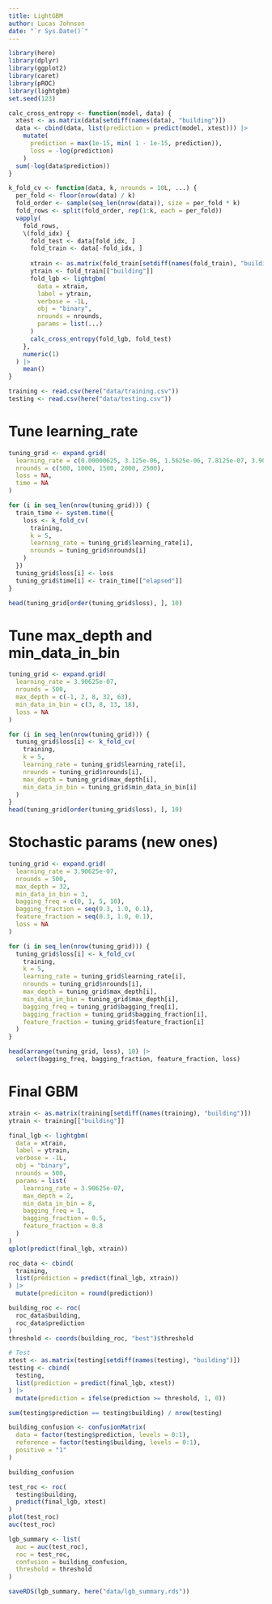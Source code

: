```yaml
---
title: LightGBM
author: Lucas Johnson
date: "`r Sys.Date()`"
---
```


```r
library(here)
library(dplyr)
library(ggplot2)
library(caret)
library(pROC)
library(lightgbm)
set.seed(123)
```

```r

calc_cross_entropy <- function(model, data) {
  xtest <- as.matrix(data[setdiff(names(data), "building")])
  data <- cbind(data, list(prediction = predict(model, xtest))) |>
    mutate(
      prediction = max(1e-15, min( 1 - 1e-15, prediction)),
      loss = -log(prediction)
    )
  sum(-log(data$prediction))
}

k_fold_cv <- function(data, k, nrounds = 10L, ...) {
  per_fold <- floor(nrow(data) / k)
  fold_order <- sample(seq_len(nrow(data)), size = per_fold * k)
  fold_rows <- split(fold_order, rep(1:k, each = per_fold))
  vapply(
    fold_rows, 
    \(fold_idx) {
      fold_test <- data[fold_idx, ]
      fold_train <- data[-fold_idx, ]
      
      xtrain <- as.matrix(fold_train[setdiff(names(fold_train), "building")])
      ytrain <- fold_train[["building"]]
      fold_lgb <- lightgbm(
        data = xtrain, 
        label = ytrain,
        verbose = -1L,
        obj = "binary", 
        nrounds = nrounds,
        params = list(...)
      )
      calc_cross_entropy(fold_lgb, fold_test)
    }, 
    numeric(1)
  ) |> 
    mean()
}
```

```r
training <- read.csv(here("data/training.csv"))
testing <- read.csv(here("data/testing.csv"))
```

# Tune learning_rate
```r
tuning_grid <- expand.grid(
  learning_rate = c(0.00000625, 3.125e-06, 1.5625e-06, 7.8125e-07, 3.90625e-07),
  nrounds = c(500, 1000, 1500, 2000, 2500),
  loss = NA,
  time = NA
)

for (i in seq_len(nrow(tuning_grid))) { 
  train_time <- system.time({
    loss <- k_fold_cv(
      training, 
      k = 5, 
      learning_rate = tuning_grid$learning_rate[i],
      nrounds = tuning_grid$nrounds[i]
    )
  })
  tuning_grid$loss[i] <- loss
  tuning_grid$time[i] <- train_time[["elapsed"]]
}

head(tuning_grid[order(tuning_grid$loss), ], 10)
```
# Tune max_depth and min_data_in_bin
```r
tuning_grid <- expand.grid(
  learning_rate = 3.90625e-07, 
  nrounds = 500,
  max_depth = c(-1, 2, 8, 32, 63),
  min_data_in_bin = c(3, 8, 13, 18), 
  loss = NA
)

for (i in seq_len(nrow(tuning_grid))) {
  tuning_grid$loss[i] <- k_fold_cv(
    training, 
    k = 5, 
    learning_rate = tuning_grid$learning_rate[i],
    nrounds = tuning_grid$nrounds[i],
    max_depth = tuning_grid$max_depth[i],
    min_data_in_bin = tuning_grid$min_data_in_bin[i]
  )
}
head(tuning_grid[order(tuning_grid$loss), ], 10)


```

# Stochastic params (new ones)
```r
tuning_grid <- expand.grid(
  learning_rate = 3.90625e-07, 
  nrounds = 500,
  max_depth = 32,
  min_data_in_bin = 3,
  bagging_freq = c(0, 1, 5, 10), 
  bagging_fraction = seq(0.3, 1.0, 0.1),
  feature_fraction = seq(0.3, 1.0, 0.1),
  loss = NA
)

for (i in seq_len(nrow(tuning_grid))) {
  tuning_grid$loss[i] <- k_fold_cv(
    training,
    k = 5,
    learning_rate = tuning_grid$learning_rate[i],
    nrounds = tuning_grid$nrounds[i],
    max_depth = tuning_grid$max_depth[i],
    min_data_in_bin = tuning_grid$max_depth[i],
    bagging_freq = tuning_grid$bagging_freq[i],
    bagging_fraction = tuning_grid$bagging_fraction[i],
    feature_fraction = tuning_grid$feature_fraction[i]
  )
}

head(arrange(tuning_grid, loss), 10) |> 
  select(bagging_freq, bagging_fraction, feature_fraction, loss)
```

# Final GBM
```r
xtrain <- as.matrix(training[setdiff(names(training), "building")])
ytrain <- training[["building"]]

final_lgb <- lightgbm(
  data = xtrain,
  label = ytrain, 
  verbose = -1L,
  obj = "binary",
  nrounds = 500,
  params = list(
    learning_rate = 3.90625e-07, 
    max_depth = 2,
    min_data_in_bin = 8,
    bagging_freq = 1, 
    bagging_fraction = 0.5,
    feature_fraction = 0.8
  )
)
qplot(predict(final_lgb, xtrain))

roc_data <- cbind(
  training, 
  list(prediction = predict(final_lgb, xtrain))
) |>
  mutate(prediciton = round(prediction))

building_roc <- roc(
  roc_data$building, 
  roc_data$prediction
)
threshold <- coords(building_roc, "best")$threshold

# Test
xtest <- as.matrix(testing[setdiff(names(testing), "building")])
testing <- cbind(
  testing, 
  list(prediction = predict(final_lgb, xtest))
) |>
  mutate(prediction = ifelse(prediction >= threshold, 1, 0))

sum(testing$prediction == testing$building) / nrow(testing)

building_confusion <- confusionMatrix(
  data = factor(testing$prediction, levels = 0:1),
  reference = factor(testing$building, levels = 0:1),
  positive = "1"
)

building_confusion

test_roc <- roc(
  testing$building, 
  predict(final_lgb, xtest)
)
plot(test_roc)
auc(test_roc)
```

```r
lgb_summary <- list(
  auc = auc(test_roc),
  roc = test_roc,
  confusion = building_confusion,
  threshold = threshold
)

saveRDS(lgb_summary, here("data/lgb_summary.rds"))
```


